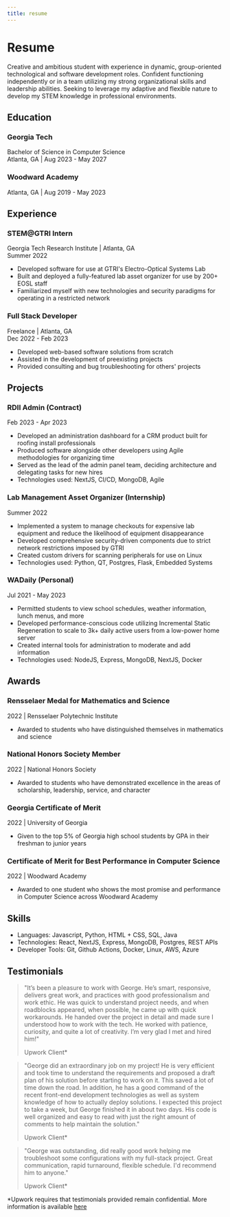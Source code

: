 ```yaml
---
title: resume
---
```


# Resume
Creative and ambitious student with experience in dynamic, group-oriented technological and software development roles. Confident functioning independently or in a team utilizing my strong organizational skills and leadership abilities. Seeking to leverage my adaptive and flexible nature to develop my STEM knowledge in professional environments.

## Education

### Georgia Tech
Bachelor of Science in Computer Science  
Atlanta, GA | Aug 2023 - May 2027

### Woodward Academy
Atlanta, GA | Aug 2019 - May 2023

## Experience

### STEM@GTRI Intern
Georgia Tech Research Institute | Atlanta, GA  
Summer 2022
- Developed software for use at GTRI's Electro-Optical Systems Lab
- Built and deployed a fully-featured lab asset organizer for use by 200+ EOSL staff
- Familiarized myself with new technologies and security paradigms for operating in a restricted network

### Full Stack Developer
Freelance | Atlanta, GA  
Dec 2022 - Feb 2023
- Developed web-based software solutions from scratch
- Assisted in the development of preexisting projects
- Provided consulting and bug troubleshooting for others' projects

## Projects

### RDII Admin (Contract)
Feb 2023 - Apr 2023
- Developed an administration dashboard for a CRM product built for roofing install professionals
- Produced software alongside other developers using Agile methodologies for organizing time
- Served as the lead of the admin panel team, deciding architecture and delegating tasks for new hires
- Technologies used: NextJS, CI/CD, MongoDB, Agile

### Lab Management Asset Organizer (Internship)
Summer 2022
- Implemented a system to manage checkouts for expensive lab equipment and reduce the likelihood of equipment disappearance
- Developed comprehensive security-driven components due to strict network restrictions imposed by GTRI
- Created custom drivers for scanning peripherals for use on Linux
- Technologies used: Python, QT, Postgres, Flask, Embedded Systems

### WADaily (Personal)
Jul 2021 - May 2023
- Permitted students to view school schedules, weather information, lunch menus, and more
- Developed performance-conscious code utilizing Incremental Static Regeneration to scale to 3k+ daily active users from a low-power home server
- Created internal tools for administration to moderate and add information
- Technologies used: NodeJS, Express, MongoDB, NextJS, Docker

## Awards

### Rensselaer Medal for Mathematics and Science
2022 | Rensselaer Polytechnic Institute
- Awarded to students who have distinguished themselves in mathematics and science

### National Honors Society Member
2022 | National Honors Society
- Awarded to students who have demonstrated excellence in the areas of scholarship, leadership, service, and character

### Georgia Certificate of Merit
2022 | University of Georgia
- Given to the top 5% of Georgia high school students by GPA in their freshman to junior years

### Certificate of Merit for Best Performance in Computer Science
2022 | Woodward Academy
- Awarded to one student who shows the most promise and performance in Computer Science across Woodward Academy

## Skills

- Languages: Javascript, Python, HTML + CSS, SQL, Java
- Technologies: React, NextJS, Express, MongoDB, Postgres, REST APIs
- Developer Tools: Git, Github Actions, Docker, Linux, AWS, Azure

## Testimonials

> "It’s been a pleasure to work with George. He’s smart, responsive, delivers great work, and practices with good professionalism and work ethic. He was quick to understand project needs, and when roadblocks appeared, when possible, he came up with quick workarounds. He handed over the project in detail and made sure I understood how to work with the tech. He worked with patience, curiosity, and quite a lot of creativity. I’m very glad I met and hired him!"
>
> Upwork Client*

> "George did an extraordinary job on my project! He is very efficient and took time to understand the requirements and proposed a draft plan of his solution before starting to work on it. This saved a lot of time down the road. In addition, he has a good command of the recent front-end development technologies as well as system knowledge of how to actually deploy solutions. I expected this project to take a week, but George finished it in about two days. His code is well organized and easy to read with just the right amount of comments to help maintain the solution."
>
> Upwork Client*

> "George was outstanding, did really good work helping me troubleshoot some configurations with my full-stack project. Great communication, rapid turnaround, flexible schedule. I'd recommend him to anyone."
>
> Upwork Client*

*Upwork requires that testimonials provided remain confidential. More information is available [here](https://www.upwork.com/freelancers/~01722f50762199c085)
